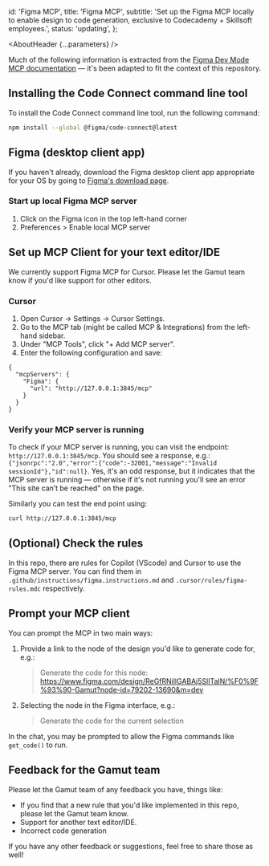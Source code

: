 

  id: 'Figma MCP',
  title: 'Figma MCP',
  subtitle:
    'Set up the Figma MCP locally to enable design to code generation, exclusive to Codecademy + Skillsoft employees.',
  status: 'updating',
};

<Meta title="Meta/MCP/Figma MCP" />

<AboutHeader {...parameters} />

<Callout text="Any MCP generated code is EXPERIMENTAL! You should always validate the code generated and adapt it to your own needs. Additionally, you must have a Dev or Full account to be able to be able to use the Figma MCP." />

Much of the following information is extracted from the [Figma Dev Mode MCP documentation](https://help.figma.com/hc/en-us/articles/32132100833559-Guide-to-the-Dev-Mode-MCP-Server) — it's been adapted to fit the context of this repository.

## Installing the Code Connect command line tool

To install the Code Connect command line tool, run the following command:

```bash
npm install --global @figma/code-connect@latest
```

## Figma (desktop client app)

If you haven't already, download the Figma desktop client app appropriate for your OS by going to [Figma's download page](https://www.figma.com/downloads/).

### Start up local Figma MCP server

1. Click on the Figma icon in the top left-hand corner
2. Preferences > Enable local MCP server

## Set up MCP Client for your text editor/IDE

We currently support Figma MCP for Cursor. Please let the Gamut team know if you'd like support for other editors.

### Cursor

1. Open Cursor → Settings → Cursor Settings.
2. Go to the MCP tab (might be called MCP & Integrations) from the left-hand sidebar.
3. Under "MCP Tools", click "+ Add MCP server".
4. Enter the following configuration and save:

```
{
  "mcpServers": {
    "Figma": {
      "url": "http://127.0.0.1:3845/mcp"
    }
  }
}
```

### Verify your MCP server is running

To check if your MCP server is running, you can visit the endpoint: `http://127.0.0.1:3845/mcp`. You should see a response, e.g.: `{"jsonrpc":"2.0","error":{"code":-32001,"message":"Invalid sessionId"},"id":null}`.
Yes, it's an odd response, but it indicates that the MCP server is running — otherwise if it's not running you'll see an error "This site can’t be reached" on the page.

Similarly you can test the end point using:

```bash
curl http://127.0.0.1:3845/mcp
```

## (Optional) Check the rules

In this repo, there are rules for Copilot (VScode) and Cursor to use the Figma MCP server. You can find them in `.github/instructions/figma.instructions.md` and `.cursor/rules/figma-rules.mdc` respectively.

## Prompt your MCP client

You can prompt the MCP in two main ways:

1. Provide a link to the node of the design you'd like to generate code for, e.g.:

   > Generate the code for this node: https://www.figma.com/design/ReGfRNillGABAj5SlITalN/%F0%9F%93%90-Gamut?node-id=79202-13690&m=dev

2. Selecting the node in the Figma interface, e.g.:
   > Generate the code for the current selection

In the chat, you may be prompted to allow the Figma commands like `get_code()` to run.

## Feedback for the Gamut team

Please let the Gamut team of any feedback you have, things like:

- If you find that a new rule that you'd like implemented in this repo, please let the Gamut team know.
- Support for another text editor/IDE.
- Incorrect code generation

If you have any other feedback or suggestions, feel free to share those as well!
